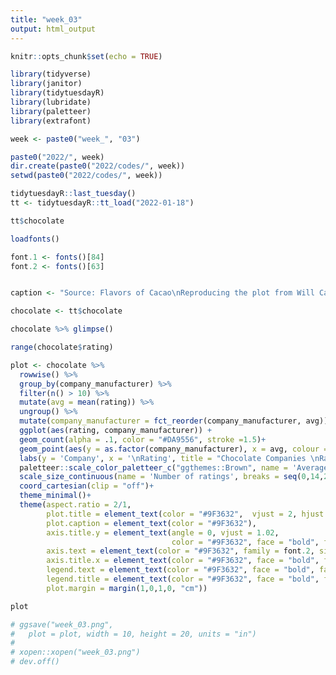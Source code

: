 ```yaml
---
title: "week_03"
output: html_output
---
```


```r
knitr::opts_chunk$set(echo = TRUE)

library(tidyverse)
library(janitor)
library(tidytuesdayR)
library(lubridate)
library(paletteer)
library(extrafont)
```

```r
week <- paste0("week_", "03")

paste0("2022/", week)
dir.create(paste0("2022/codes/", week))
setwd(paste0("2022/codes/", week))
```

```r
tidytuesdayR::last_tuesday()
tt <- tidytuesdayR::tt_load("2022-01-18")

tt$chocolate

loadfonts()

font.1 <- fonts()[84]
font.2 <- fonts()[63]


caption <- "Source: Flavors of Cacao\nReproducing the plot from Will Canniford, at Kagle, with some customization:\n https://www.kaggle.com/willcanniford/chocolate-bar-ratings-extensive-eda"
```

```r
chocolate <- tt$chocolate
```

```r
chocolate %>% glimpse()

range(chocolate$rating)

```

```r
plot <- chocolate %>% 
  rowwise() %>% 
  group_by(company_manufacturer) %>% 
  filter(n() > 10) %>% 
  mutate(avg = mean(rating)) %>% 
  ungroup() %>% 
  mutate(company_manufacturer = fct_reorder(company_manufacturer, avg)) %>% 
  ggplot(aes(rating, company_manufacturer)) + 
  geom_count(alpha = .1, color = "#DA9556", stroke =1.5)+
  geom_point(aes(y = as.factor(company_manufacturer), x = avg, colour = avg), size =4) + 
  labs(y = 'Company', x = '\nRating', title = "Chocolate Companies \nRating", caption = caption) + 
  paletteer::scale_color_paletteer_c("ggthemes::Brown", name = 'Average rating', breaks = seq(3,4,.25)) + 
  scale_size_continuous(name = 'Number of ratings', breaks = seq(0,14,2), range = c(5,10))+
  coord_cartesian(clip = "off")+
  theme_minimal()+
  theme(aspect.ratio = 2/1,
        plot.title = element_text(color = "#9F3632",  vjust = 2, hjust = .5, family = font.1),
        plot.caption = element_text(color = "#9F3632"),
        axis.title.y = element_text(angle = 0, vjust = 1.02, 
                                    color = "#9F3632", face = "bold", family = font.2),
        axis.text = element_text(color = "#9F3632", family = font.2, size = 12),
        axis.title.x = element_text(color = "#9F3632", face = "bold", family = font.2),
        legend.text = element_text(color = "#9F3632", face = "bold", family = font.2),
        legend.title = element_text(color = "#9F3632", face = "bold", family = font.2),
        plot.margin = margin(1,0,1,0, "cm"))

plot
```

```r
# ggsave("week_03.png",
#   plot = plot, width = 10, height = 20, units = "in")
# 
# xopen::xopen("week_03.png")
# dev.off()
```

